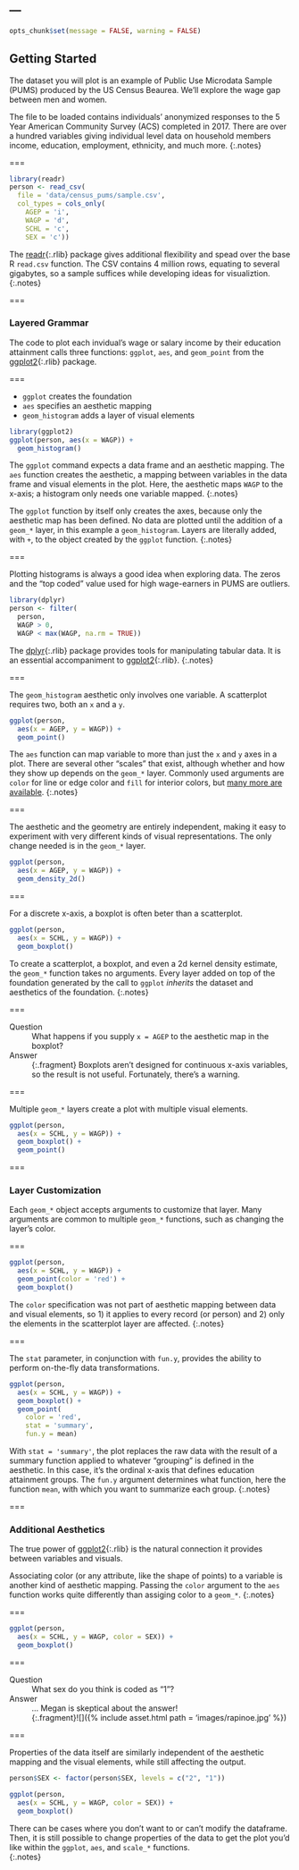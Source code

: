 ---
---

```r
opts_chunk$set(message = FALSE, warning = FALSE)
````

## Getting Started

The dataset you will plot is an example of Public Use Microdata Sample (PUMS)
produced by the US Census Beaurea. We'll explore the wage gap between men and
women.

The file to be loaded contains individuals' anonymized responses to the 5 Year
American Community Survey (ACS) completed in 2017. There are over a hundred
variables giving individual level data on household members income, education,
employment, ethnicity, and much more.
{:.notes}

===

```r
library(readr)
person <- read_csv(
  file = 'data/census_pums/sample.csv',
  col_types = cols_only(
    AGEP = 'i',
    WAGP = 'd',
    SCHL = 'c',
    SEX = 'c'))
```

The [readr](){:.rlib} package gives additional flexibility and spead over the
base R `read.csv` function. The CSV contains 4 million rows, equating to several
gigabytes, so a sample suffices while developing ideas for visualiztion.
{:.notes}

===

### Layered Grammar

The code to plot each invidual's wage or salary income by their education
attainment calls three functions: `ggplot`, `aes`, and `geom_point` from the [ggplot2](){:.rlib} package.

===

- `ggplot` creates the foundation
- `aes` specifies an aesthetic mapping
- `geom_histogram` adds a layer of visual elements

```r
library(ggplot2)
ggplot(person, aes(x = WAGP)) +
  geom_histogram()
```

The `ggplot` command expects a data frame and an aesthetic mapping. The `aes`
function creates the aesthetic, a mapping between variables in the data frame
and visual elements in the plot. Here, the aesthetic maps `WAGP` to the
x-axis; a histogram only needs one variable mapped.
{:.notes}

The `ggplot` function by itself only creates the axes, because only the
aesthetic map has been defined. No data are plotted until the addition of a
`geom_*` layer, in this example a `geom_histogram`. Layers are literally added,
with `+`, to the object created by the `ggplot` function.
{:.notes}

===

Plotting histograms is always a good idea when exploring data. The zeros and
the "top coded" value used for high wage-earners in PUMS are outliers.

```r
library(dplyr)
person <- filter(
  person,
  WAGP > 0,
  WAGP < max(WAGP, na.rm = TRUE))
```

The [dplyr](){:.rlib} package provides tools for manipulating tabular data. It
is an essential accompaniment to [ggplot2](){:.rlib}.
{:.notes}

===

The `geom_histogram` aesthetic only involves one variable. A scatterplot
requires two, both an `x` and a `y`.

```r
ggplot(person,
  aes(x = AGEP, y = WAGP)) +
  geom_point()
```

The `aes` function can map variable to more than just the `x` and `y` axes in a
plot. There are several other "scales" that exist, although whether and how they
show up depends on the `geom_*` layer. Commonly used arguments are `color` for
line or edge color and `fill` for interior colors, but [many more are
available](https://ggplot2.tidyverse.org/articles/ggplot2-specs.html).
{:.notes}

===

The aesthetic and the geometry are entirely independent, making it easy to
experiment with very different kinds of visual representations. The only change
needed is in the `geom_*` layer.

```r
ggplot(person,
  aes(x = AGEP, y = WAGP)) +
  geom_density_2d()
```

===

For a discrete x-axis, a boxplot is often beter than a scatterplot.

```r
ggplot(person,
  aes(x = SCHL, y = WAGP)) +
  geom_boxplot()
```

To create a scatterplot, a boxplot, and even a 2d kernel density estimate, the
`geom_*` function takes no arguments. Every layer added on top of the foundation
generated by the call to `ggplot` *inherits* the dataset and aesthetics of the
foundation.
{:.notes}

===

Question
: What happens if you supply `x = AGEP` to the aesthetic map in the boxplot?

Answer
: {:.fragment} Boxplots aren't designed for continuous x-axis variables, so the
result is not useful. Fortunately, there's a warning.

===

Multiple `geom_*` layers create a plot with multiple visual elements.

```r
ggplot(person,
  aes(x = SCHL, y = WAGP)) +
  geom_boxplot() +
  geom_point()
```

===

### Layer Customization

Each `geom_*` object accepts arguments to customize that layer. Many arguments
are common to multiple `geom_*` functions, such as changing the layer's color.

===

```r
ggplot(person,
  aes(x = SCHL, y = WAGP)) +
  geom_point(color = 'red') +
  geom_boxplot()
```

The `color` specification was not part of aesthetic mapping between data and
visual elements, so 1) it applies to every record (or person) and 2) only the
elements in the scatterplot layer are affected.
{:.notes}

===

The `stat` parameter, in conjunction with `fun.y`, provides the ability to
perform on-the-fly data transformations.

```r
ggplot(person,
  aes(x = SCHL, y = WAGP)) +
  geom_boxplot() +
  geom_point(
    color = 'red',
    stat = 'summary',
    fun.y = mean)
```

With `stat = 'summary'`, the plot replaces the raw data with the result of a
summary function applied to whatever "grouping" is defined in the aesthetic. In
this case, it's the ordinal x-axis that defines education attainment groups. The
`fun.y` argument determines what function, here the function `mean`, with which
you want to summarize each group.
{:.notes}

===

### Additional Aesthetics

The true power of [ggplot2](){:.rlib} is the natural connection it provides
between variables and visuals.

Associating color (or any attribute, like the shape of points) to a variable is
another kind of aesthetic mapping. Passing the `color` argument to the `aes`
function works quite differently than assiging color to a `geom_*`.
{:.notes}

===

```r
ggplot(person,
  aes(x = SCHL, y = WAGP, color = SEX)) +
  geom_boxplot()
```

===

Question
: What sex do you think is coded as "1"?

Answer
: ... Megan is skeptical about the answer!
: {:.fragment}![]({% include asset.html path = 'images/rapinoe.jpg' %})

===

Properties of the data itself are similarly independent of the aesthetic mapping
and the visual elements, while still affecting the output.

```r
person$SEX <- factor(person$SEX, levels = c("2", "1"))

ggplot(person,
  aes(x = SCHL, y = WAGP, color = SEX)) +
  geom_boxplot()
```

There can be cases where you don't want to or can't modify the dataframe.  Then, it is still possible to change properties of the data to get the plot you'd like within the `ggplot`, `aes`, and `scale_*` functions.    
{:.notes}

